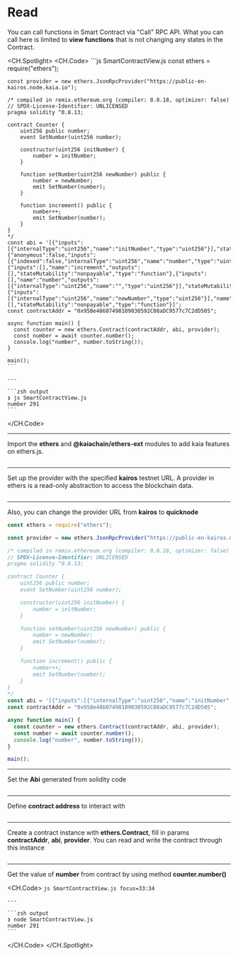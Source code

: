 # Read

You can call functions in Smart Contract via "Call" RPC API. What you can call here is limited to **view functions** that is not changing any states in the Contract.

<CH.Spotlight>
  <CH.Code>
    ```js SmartContractView.js
    const ethers = require("ethers");

    const provider = new ethers.JsonRpcProvider("https://public-en-kairos.node.kaia.io");

    /* compiled in remix.ethereum.org (compiler: 0.8.18, optimizer: false)
    // SPDX-License-Identifier: UNLICENSED
    pragma solidity ^0.8.13;

    contract Counter {
        uint256 public number;
        event SetNumber(uint256 number);

        constructor(uint256 initNumber) {
            number = initNumber;
        }

        function setNumber(uint256 newNumber) public {
            number = newNumber;
            emit SetNumber(number);
        }

        function increment() public {
            number++;
            emit SetNumber(number);
        }
    }
    */
    const abi = '[{"inputs":[{"internalType":"uint256","name":"initNumber","type":"uint256"}],"stateMutability":"nonpayable","type":"constructor"},{"anonymous":false,"inputs":[{"indexed":false,"internalType":"uint256","name":"number","type":"uint256"}],"name":"SetNumber","type":"event"},{"inputs":[],"name":"increment","outputs":[],"stateMutability":"nonpayable","type":"function"},{"inputs":[],"name":"number","outputs":[{"internalType":"uint256","name":"","type":"uint256"}],"stateMutability":"view","type":"function"},{"inputs":[{"internalType":"uint256","name":"newNumber","type":"uint256"}],"name":"setNumber","outputs":[],"stateMutability":"nonpayable","type":"function"}]';
    const contractAddr = "0x95Be48607498109030592C08aDC9577c7C2dD505";

    async function main() {
      const counter = new ethers.Contract(contractAddr, abi, provider);
      const number = await counter.number();
      console.log("number", number.toString());
    }

    main();
    ```

    ---

    ```zsh output
    ❯ js SmartContractView.js
    number 291
    ```
  </CH.Code>

  ---

  Import the **ethers** and **@kaiachain/ethers-ext** modules to add kaia features on ethers.js.

  ```js SmartContractView.js focus=1
  ```

  ---

  Set up the provider with the specified **kairos** testnet URL. A provider in ethers is a read-only abstraction to access the blockchain data.

  ```js SmartContractView.js focus=3
  ```

  ---

  Also, you can change the provider URL from **kairos** to **quicknode**

  ```js SmartContractView.js focus=3
  const ethers = require("ethers");

  const provider = new ethers.JsonRpcProvider("https://public-en-kairos.node.kaia.io");

  /* compiled in remix.ethereum.org (compiler: 0.8.18, optimizer: false)
  // SPDX-License-Identifier: UNLICENSED
  pragma solidity ^0.8.13;

  contract Counter {
      uint256 public number;
      event SetNumber(uint256 number);

      constructor(uint256 initNumber) {
          number = initNumber;
      }

      function setNumber(uint256 newNumber) public {
          number = newNumber;
          emit SetNumber(number);
      }

      function increment() public {
          number++;
          emit SetNumber(number);
      }
  }
  */
  const abi = '[{"inputs":[{"internalType":"uint256","name":"initNumber","type":"uint256"}],"stateMutability":"nonpayable","type":"constructor"},{"anonymous":false,"inputs":[{"indexed":false,"internalType":"uint256","name":"number","type":"uint256"}],"name":"SetNumber","type":"event"},{"inputs":[],"name":"increment","outputs":[],"stateMutability":"nonpayable","type":"function"},{"inputs":[],"name":"number","outputs":[{"internalType":"uint256","name":"","type":"uint256"}],"stateMutability":"view","type":"function"},{"inputs":[{"internalType":"uint256","name":"newNumber","type":"uint256"}],"name":"setNumber","outputs":[],"stateMutability":"nonpayable","type":"function"}]';
  const contractAddr = "0x95Be48607498109030592C08aDC9577c7C2dD505";

  async function main() {
    const counter = new ethers.Contract(contractAddr, abi, provider);
    const number = await counter.number();
    console.log("number", number.toString());
  }

  main();
  ```

  ---

  Set the **Abi** generated from solidity code

  ```js SmartContractView.js focus=28
  ```

  ---

  Define **contract address** to interact with

  ```js SmartContractView.js focus=29
  ```

  ---

  Create a contract instance with **ethers.Contract**, fill in params **contractAddr**, **abi**, **provider**. You can read and write the contract through this instance

  ```js SmartContractView.js focus=32
  ```

  ---

  Get the value of **number** from contract by using method **counter.number()**

  <CH.Code>
    ```js SmartContractView.js focus=33:34
    ```

    ---

    ```zsh output
    ❯ node SmartContractView.js
    number 291
    ```
  </CH.Code>
</CH.Spotlight>
